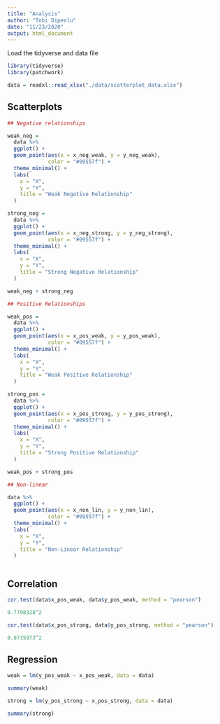```yaml
---
title: "Analysis"
author: "Tobi Dipeolu"
date: "11/23/2020"
output: html_document
---
```


Load the tidyverse and data file

```r

library(tidyverse)
library(patchwork)

data = readxl::read_xlsx("./data/scatterplot_data.xlsx")

```

## Scatterplots

```r

## Negative relationships

weak_neg = 
  data %>% 
  ggplot() + 
  geom_point(aes(x = x_neg_weak, y = y_neg_weak),
             color = "#09557f") +
  theme_minimal() +
  labs(
    x = "X",
    y = "Y",
    title = "Weak Negative Relationship"
  )

strong_neg = 
  data %>% 
  ggplot() + 
  geom_point(aes(x = x_neg_strong, y = y_neg_strong),
             color = "#09557f") +
  theme_minimal() +
  labs(
    x = "X",
    y = "Y",
    title = "Strong Negative Relationship"
  )

weak_neg + strong_neg

## Positive Relationships

weak_pos = 
  data %>% 
  ggplot() + 
  geom_point(aes(x = x_pos_weak, y = y_pos_weak),
             color = "#09557f") +
  theme_minimal() +
  labs(
    x = "X",
    y = "Y",
    title = "Weak Positive Relationship"
  )

strong_pos = 
  data %>% 
  ggplot() + 
  geom_point(aes(x = x_pos_strong, y = y_pos_strong),
             color = "#09557f") +
  theme_minimal() +
  labs(
    x = "X",
    y = "Y",
    title = "Strong Positive Relationship"
  )

weak_pos + strong_pos

## Non-linear

data %>% 
  ggplot() + 
  geom_point(aes(x = x_non_lin, y = y_non_lin),
             color = "#09557f") +
  theme_minimal() +
  labs(
    x = "X",
    y = "Y",
    title = "Non-Linear Relationship"
  )



```

## Correlation

```r

cor.test(data$x_pos_weak, data$y_pos_weak, method = "pearson")

0.7798328^2

cor.test(data$x_pos_strong, data$y_pos_strong, method = "pearson")

0.9735973^2

```

## Regression

```r

weak = lm(y_pos_weak ~ x_pos_weak, data = data)

summary(weak)

strong = lm(y_pos_strong ~ x_pos_strong, data = data)

summary(strong)

```

